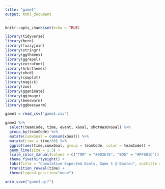 ---
title: "game1"
output: html_document
---

```{r setup, include=FALSE}
knitr::opts_chunk$set(echo = TRUE)
```

```{r}
library(tidyverse)
library(here)
library(fuzzyjoin)
library(stringr)
library(ggthemes)
library(ggrepel)
library(extrafont)
library(hrbrthemes)
library(xkcd)
library(cowplot)
library(magick)
library(zoo)
library(gganimate)
library(ggimage)
library(beeswarm)
library(ggbeeswarm)

game1 = read_csv("game1.csv")
```
```{r}
game1 %>% 
  select(teamCode, time, event, xGoal, shotWasOnGoal) %>% 
  group_by(teamCode) %>% 
  mutate(cumxGoal = cumsum(xGoal)) %>% 
  mutate(time = time/60) %>% 
  ggplot(aes(time,cumxGoal, group = teamCode, color = teamCode)) + 
  geom_line(size = 1.5) +
  scale_color_manual(values = c("TOR" = "#003E7E", "BOS" = "#FFB81C")) +
  theme_fivethirtyeight() +
  labs(title = "Cumulative Expected Goals, Game 1 @ Boston", subtitle = "Data from Moneypuck.com") +
  transition_reveal(time) +
  theme(legend.position="none") 

anim_save("game1.gif")
  
```

